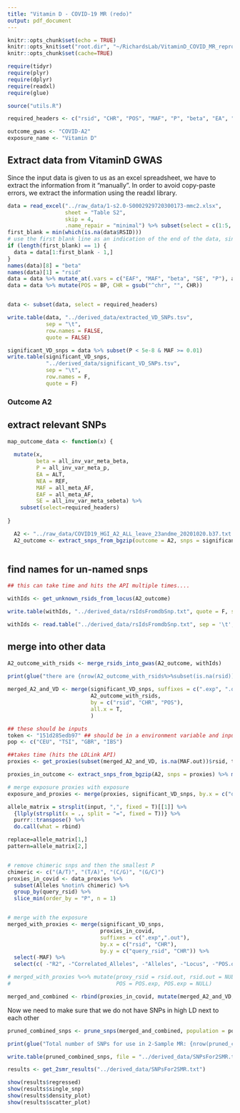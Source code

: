 ```yaml
---
title: "Vitamin D - COVID-19 MR (redo)"
output: pdf_document
---
```


```r
knitr::opts_chunk$set(echo = TRUE)
knitr::opts_knit$set("root.dir", "~/RichardsLab/VitaminD_COVID_MR_reproduce/")
knitr::opts_chunk$set(cache=TRUE)

require(tidyr)
require(plyr)
require(dplyr)
require(readxl)
require(glue)

source("utils.R")

required_headers <- c("rsid", "CHR", "POS", "MAF", "P", "beta", "EA", "NEA", "EAF", "SE")

outcome_gwas <- "COVID-A2"
exposure_name <- "Vitamin D"


```


## Extract data from VitaminD GWAS
Since the input data is given to us as an excel spreadsheet, we have to extract the information from it
"manually". In order to avoid copy-paste errors, we extract the information using the readxl library. 

```r

data = read_excel("../raw_data/1-s2.0-S0002929720300173-mmc2.xlsx", 
                  sheet = "Table S2", 
                  skip = 4, 
                  .name_repair = "minimal") %>% subset(select = c(1:5, 13:17))
first_blank = min(which(is.na(data$RSID)))
# use the first blank line as an indication of the end of the data, since the dictionary comes after
if (length(first_blank) == 1) {
  data = data[1:first_blank - 1,]
}
names(data)[8] = "beta"
names(data)[1] = "rsid"
data = data %>% mutate_at(.vars = c("EAF", "MAF", "beta", "SE", "P"), as.numeric)
data = data %>% mutate(POS = BP, CHR = gsub("^chr", "", CHR))


data <- subset(data, select = required_headers)

write.table(data, "../derived_data/extracted_VD_SNPs.tsv", 
            sep = "\t", 
            row.names = FALSE, 
            quote = FALSE)

significant_VD_snps = data %>% subset(P < 5e-8 & MAF >= 0.01) 
write.table(significant_VD_snps, 
            "../derived_data/significant_VD_SNPs.tsv", 
            sep = "\t", 
            row.names = F, 
            quote = F)
```
### Outcome A2 

## extract relevant SNPs
```r

map_outcome_data <- function(x) {
  
  mutate(x, 
         beta = all_inv_var_meta_beta, 
         P = all_inv_var_meta_p, 
         EA = ALT, 
         NEA = REF, 
         MAF = all_meta_AF, 
         EAF = all_meta_AF, 
         SE = all_inv_var_meta_sebeta) %>% 
    subset(select=required_headers)
  
}

  A2 <- "../raw_data/COVID19_HGI_A2_ALL_leave_23andme_20201020.b37.txt.gz"
  A2_outcome <- extract_snps_from_bgzip(outcome = A2, snps = significant_VD_snps) %>% map_outcome_data()
  
```

## find names for un-named snps
```r
## this can take time and hits the API multiple times....

withIds <- get_unknown_rsids_from_locus(A2_outcome)

write.table(withIds, "../derived_data/rsIdsFromdbSnp.txt", quote = F, sep = '\t', row.names = F)
```

```r
withIds <- read.table("../derived_data/rsIdsFromdbSnp.txt", sep = '\t', header = T)

```

## merge into other data
```r
A2_outcome_with_rsids <- merge_rsids_into_gwas(A2_outcome, withIds)
  
print(glue("there are {nrow(A2_outcome_with_rsids%>%subset(is.na(rsid)))} variants lacking rsid"))

merged_A2_and_VD <- merge(significant_VD_snps, suffixes = c(".exp", ".out"),
                          A2_outcome_with_rsids, 
                          by = c("rsid", "CHR", "POS"), 
                          all.x = T,
                          )
```

```r
## these should be inputs
token <- "151d285edb97" ## should be in a environment variable and input using 
pop <- c("CEU", "TSI", "GBR", "IBS")

##takes time (hits the LDLink API)
proxies <- get_proxies(subset(merged_A2_and_VD, is.na(MAF.out))$rsid, token, population = pop, results_dir = "../derived_data/", skip_api = TRUE )
```

```r

proxies_in_outcome <- extract_snps_from_bgzip(A2, snps = proxies) %>% map_outcome_data()

# merge exposure proxies with exposure
exposure_and_proxies <- merge(proxies, significant_VD_snps, by.x = c("query_rsid","CHR"), by.y = c("rsid","CHR"), suffixes = c(".proxy",".exp"))

allele_matrix = strsplit(input, ",", fixed = T)[[1]] %>% 
  {llply(strsplit(x = ., split = "=", fixed = T))} %>% 
  purrr::transpose() %>% 
  do.call(what = rbind)

replace=allele_matrix[1,]
pattern=allele_matrix[2,]


# remove chimeric snps and then the smallest P
chimeric <- c("(A/T)", "(T/A)", "(C/G)", "(G/C)")
proxies_in_covid <- data_proxies %>%
  subset(Alleles %notin% chimeric) %>%
  group_by(query_rsid) %>%
  slice_min(order_by = "P", n = 1)


# merge with the exposure
merged_with_proxies <- merge(significant_VD_snps,
                             proxies_in_covid,
                             suffixes = c(".exp",".out"),
                             by.x = c("rsid", "CHR"),
                             by.y = c("query_rsid", "CHR")) %>%
  select(-MAF) %>%
  select(c( -"R2", -"Correlated_Alleles", -"Alleles", -"Locus", -"POS.out"))

# merged_with_proxies %<>% mutate(proxy_rsid = rsid.out, rsid.out = NULL,
#                                 POS = POS.exp, POS.exp = NULL)

merged_and_combined <- rbind(proxies_in_covid, mutate(merged_A2_and_VD, proxy_rsid = NA), stringsAsFactors = FALSE) %>% subset(!is.na(MAF.out)

```

Now we need to make sure that we do not have SNPs in high LD next to each other

```r
pruned_combined_snps <- prune_snps(merged_and_combined, population = pop, token = token)

print(glue("Total number of SNPs for use in 2-Sample MR: {nrow(pruned_combined_snps)}."))

write.table(pruned_combined_snps, file = "../derived_data/SNPsFor2SMR.txt", sep = '\t', quote = F, row.names = F)
```

```r
results <- get_2smr_results("../derived_data/SNPsFor2SMR.txt")
```

```r
show(results$regressed)
show(results$single_snp)
show(results$density_plot)
show(results$scatter_plot)

```




